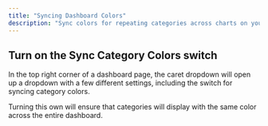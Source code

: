 ```yaml
---
title: "Syncing Dashboard Colors"
description: "Sync colors for repeating categories across charts on your dashboard"
---
```


## Turn on the Sync Category Colors switch

In the top right corner of a dashboard page, the caret dropdown will open up a dropdown with a few different settings, including the switch for syncing category colors.

Turning this own will ensure that categories will display with the same color across the entire dashboard.
